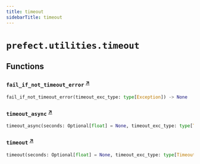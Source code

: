```yaml
---
title: timeout
sidebarTitle: timeout
---
```


# `prefect.utilities.timeout`

## Functions

### `fail_if_not_timeout_error` <sup><a href="https://github.com/prefecthq/prefect/blob/main/src/prefect/utilities/timeout.py#L11" target="_blank">↗</a></sup>

```python
fail_if_not_timeout_error(timeout_exc_type: type[Exception]) -> None
```

### `timeout_async` <sup><a href="https://github.com/prefecthq/prefect/blob/main/src/prefect/utilities/timeout.py#L19" target="_blank">↗</a></sup>

```python
timeout_async(seconds: Optional[float] = None, timeout_exc_type: type[TimeoutError] = TimeoutError)
```

### `timeout` <sup><a href="https://github.com/prefecthq/prefect/blob/main/src/prefect/utilities/timeout.py#L36" target="_blank">↗</a></sup>

```python
timeout(seconds: Optional[float] = None, timeout_exc_type: type[TimeoutError] = TimeoutError)
```
